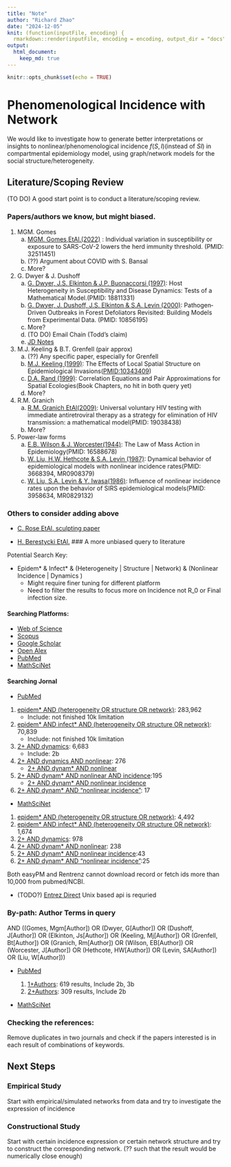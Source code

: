 ```yaml
---
title: "Note"
author: "Richard Zhao"
date: "2024-12-05"
knit: (function(inputFile, encoding) {
  rmarkdown::render(inputFile, encoding = encoding, output_dir = "docs") })
output:
  html_document:
    keep_md: true
---
```


```r
knitr::opts_chunk$set(echo = TRUE)
```

# Phenomenological Incidence with Network

We would like to investigate how to generate better interpretations or insights to nonlinear/phenomenological incidence $f(S,I)$(instead of $SI$) in compartmental epidemiology model, using graph/network models for the social structure/heterogeneity.

## Literature/Scoping Review

(TO DO) A good start point is to conduct a literature/scoping review.

### Papers/authors we know, but might biased.

1.  MGM. Gomes
    a.  [MGM. Gomes,EtAl.(2022)](https://doi.org/10.1016/j.jtbi.2022.111063) : Individual variation in susceptibility or exposure to SARS-CoV-2 lowers the herd immunity threshold. (PMID: 32511451)
    b.  (??) Argument about COVID with S. Bansal
    c.  More?
2.  G. Dwyer & J. Dushoff
    a.  [G. Dwyer, J.S. Elkinton & J.P. Buonaccorsi (1997)](https://doi.org/10.1086/286089): Host Heterogeneity in Susceptibility and Disease Dynamics: Tests of a Mathematical Model.(PMID: 18811331)
    b.  [G. Dwyer, J. Dushoff, J.S. Elkinton & S.A. Levin (2000)](https://doi.org/10.1086/303379): Pathogen‐Driven Outbreaks in Forest Defoliators Revisited: Building Models from Experimental Data. (PMID: 10856195)
    c.  More?
    d.  (TO DO) Email Chain (Todd's claim)
    e.  [JD Notes](http://dushoff.github.io/notebook/outputs/powerPhenHet.wt.math)
3.  M.J. Keeling & B.T. Grenfell (pair approx)
    a.  (??) Any specific paper, especially for Grenfell
    b.  [M.J. Keeling (1999)](https://doi.org/10.1098/rspb.1999.0716): The Effects of Local Spatial Structure on Epidemiological Invasions(<PMID:10343409>)
    c.  [D.A. Rand (1999)](https://doi.org/10.1002/9781444311501.ch4): Correlation Equations and Pair Approximations for Spatial Ecologies(Book Chapters, no hit in both query yet)
    d.  More?
4.  R.M. Granich
    a.  [R.M. Granich EtAl(2009)](https://doi.org/10.1016/S0140-6736(08)61697-9): Universal voluntary HIV testing with immediate antiretroviral therapy as a strategy for elimination of HIV transmission: a mathematical model(PMID: 19038438)
    b.  More?
5.  Power-law forms
    a.  [E.B. Wilson & J. Worcester(1944)](https://doi.org/10.1073/pnas.31.1.24): The Law of Mass Action in Epidemiology(PMID: 16588678)
    b.  [W. Liu, H.W. Hethcote & S.A. Levin (1987)](https://doi.org/10.1007/BF00277162): Dynamical behavior of epidemiological models with nonlinear incidence rates(PMID: 3668394, MR0908379)
    c.  [W. Liu, S.A. Levin & Y. Iwasa(1986)](https://doi.org/10.1007/BF00276956): Influence of nonlinear incidence rates upon the behavior of SIRS epidemiological models(PMID: 3958634, MR0829132)

### Others to consider adding above

-   [C. Rose EtAl. sculpting paper](https://doi.org.libaccess.lib.mcmaster.ca/10.1016/j.jtbi.2021.110839)

-   [H. Berestycki EtAl.](https://link.springer.com/article/10.1007/s00285-022-01861-w) \### A more unbiased query to literature

Potential Search Key:

-   Epidem\* & Infect\* & (Heterogeneity \| Structure \| Network) & (Nonlinear Incidence \| Dynamics )
    -   Might require finer tuning for different platform
    -   Need to filter the results to focus more on Incidence not R_0 or Final infection size.

#### Searching Platforms:

-   [Web of Science](https://www-webofscience-com.libaccess.lib.mcmaster.ca/wos/alldb/basic-search)
-   [Scopus](https://www.scopus.com/search/form.uri?display=basic#basic)
-   [Google Scholar](https://scholar.google.com/?hl=en&as_sdt=0,5)
-   [Open Alex](https://openalex.org/)
-   [PubMed](https://pubmed.ncbi.nlm.nih.gov/)
-   [MathSciNet](https://mathscinet.ams.org/mathscinet/publications-search)

#### Searching Jornal

-   [PubMed](https://pubmed.ncbi.nlm.nih.gov/)

1.  [epidem\* AND (heterogeneity OR structure OR network)](https://pubmed.ncbi.nlm.nih.gov/?term=epidem*+AND+%28heterogeneity+OR+structure+OR+network%29): 283,962
    -   Include: not finished 10k limitation
2.  [epidem\* AND infect\* AND (heterogeneity OR structure OR network)](https://pubmed.ncbi.nlm.nih.gov/?term=epidem*+AND+infect*+AND+%28heterogeneity+OR+structure+OR+network%29): 70,839
    -   Include: not finished 10k limitation
3.  [2+ AND dynamics](https://pubmed.ncbi.nlm.nih.gov/?term=epidem*+AND+infect*+AND+%28heterogeneity+OR+structure+OR+network%29+AND+dynamics): 6,683
    -   Include: 2b
4.  [2+ AND dynamics AND nonlinear](https://pubmed.ncbi.nlm.nih.gov/?term=epidem*+AND+infect*+AND+%28heterogeneity+OR+structure+OR+network%29+AND+dynamics+AND+nonlinear): 276
    -   [2+ AND dynam\* AND nonlinear](https://pubmed.ncbi.nlm.nih.gov/?term=epidem*+AND+infect*+AND+%28heterogeneity+OR+structure+OR+network%29+AND+dynam*+AND+nonlinear)
5.  [2+ AND dynam\* AND nonlinear AND incidence](https://pubmed.ncbi.nlm.nih.gov/?term=epidem*+AND+infect*+AND+%28heterogeneity+OR+structure+OR+network%29+AND+dynam*+AND+nonlinear+AND+incidence):195
    -   [2+ AND dynam\* AND nonlinear incidence](https://pubmed.ncbi.nlm.nih.gov/?term=epidem%2A+AND+infect%2A+AND+%28heterogeneity+OR+structure+OR+network%29+AND+dynam%2A+AND+nonlinear+incidence&sort=relevance)
6.  [2+ AND dynam\* AND "nonlinear incidence"](https://pubmed.ncbi.nlm.nih.gov/?term=epidem*+AND+infect*+AND+%28heterogeneity+OR+structure+OR+network%29+AND+dynam*+AND+%22nonlinear+incidence%22): 17

-   [MathSciNet](https://mathscinet.ams.org/mathscinet/publications-search)

1.  [epidem\* AND (heterogeneity OR structure OR network)](https://mathscinet.ams.org/mathscinet/publications-search?query=epidem%2a%20AND%20%28heterogeneity%20OR%20structure%20OR%20network%29&page=1&size=20&sort=newest&facets=): 4,492
2.  [epidem\* AND infect\* AND (heterogeneity OR structure OR network)](https://mathscinet.ams.org/mathscinet/publications-search?query=epidem%2a%20AND%20infect%2a%20AND%20%28heterogeneity%20OR%20structure%20OR%20network%29&page=1&size=20&sort=newest&facets=): 1,674
3.  [2+ AND dynamics](https://mathscinet.ams.org/mathscinet/publications-search?query=epidem%2a%20AND%20infect%2a%20AND%20%28heterogeneity%20OR%20structure%20OR%20network%29%20AND%20dynamics&page=1&size=20&sort=newest&facets=): 978
4.  [2+ AND dynam\* AND nonlinear](https://mathscinet.ams.org/mathscinet/publications-search?query=epidem%2a%20AND%20infect%2a%20AND%20%28heterogeneity%20OR%20structure%20OR%20network%29%20AND%20dynam%2a%20AND%20nonlinear&page=1&size=20&sort=newest&facets=): 238
5.  [2+ AND dynam\* AND nonlinear incidence](https://mathscinet.ams.org/mathscinet/publications-search?query=epidem%2a%20AND%20infect%2a%20AND%20%28heterogeneity%20OR%20structure%20OR%20network%29%20AND%20dynam%2a%20AND%20nonlinear%20incidence&page=1&size=20&sort=newest&facets=):43
6.  [2+ AND dynam\* AND "nonlinear incidence"](https://mathscinet.ams.org/mathscinet/publications-search?query=epidem%2a%20AND%20infect%2a%20AND%20%28heterogeneity%20OR%20structure%20OR%20network%29%20AND%20dynam%2a%20AND%20%22nonlinear%20incidence%22&page=2&size=20&sort=newest&facets=):25

Both easyPM and Rentrenz cannot download record or fetch ids more than 10,000 from pubmed/NCBI.

-   (TODO?) [Entrez Direct](https://www.ncbi.nlm.nih.gov/books/NBK179288/) Unix based api is requried

### By-path: Author Terms in query

AND ((Gomes, Mgm[Author]) OR (Dwyer, G[Author]) OR (Dushoff, J[Author]) OR (Elkinton, Js[Author]) OR (Keeling, Mj[Author]) OR (Grenfell, Bt[Author]) OR (Granich, Rm[Author]) OR (Wilson, EB[Author]) OR (Worcester, J[Author]) OR (Hethcote, HW[Author]) OR (Levin, SA[Author]) OR (Liu, W[Author]))

-   [PubMed](https://pubmed.ncbi.nlm.nih.gov/)

    1.  [1+Authors](https://pubmed.ncbi.nlm.nih.gov/?term=epidem*+AND+%28heterogeneity+OR+structure+OR+network%29+AND+%28Gomes%2C+Mgm%5BAuthor%5D+OR+Dwyer%2C+G%5BAuthor%5D+OR+Dushoff%2C+J%5BAuthor%5D+OR+Keeling+MJ%5BAuthor%5D+OR+Grenfell%2C+Bt%5BAuthor%5D+OR+Granich%2C+Rm%5BAuthor%5D+OR+Wilson+EB%5BAuthor%5D+OR+Worcester+J%5BAuthor%5D+OR+Hethcote+HW%5BAuthor%5D+OR+Levin+SA%5BAuthor%5D+OR+Liu%2C+W%5BAuthor%5D%29&sort=): 619 results, Include 2b, 3b
    2.  [2+Authors](https://pubmed.ncbi.nlm.nih.gov/?term=epidem*+AND+infect*+AND+%28heterogeneity+OR+structure+OR+network%29+AND+%28Gomes%2C+Mgm%5BAuthor%5D+OR+Dwyer%2C+G%5BAuthor%5D+OR+Dushoff%2C+J%5BAuthor%5D+OR+Keeling+MJ%5BAuthor%5D+OR+Grenfell%2C+Bt%5BAuthor%5D+OR+Granich%2C+Rm%5BAuthor%5D+OR+Wilson+EB%5BAuthor%5D+OR+Worcester+J%5BAuthor%5D+OR+Hethcote+HW%5BAuthor%5D+OR+Levin+SA%5BAuthor%5D+OR+Liu%2C+W%5BAuthor%5D%29&sort=): 309 results, Include 2b

-   [MathSciNet](https://mathscinet.ams.org/mathscinet/publications-search)

### Checking the references:

Remove duplicates in two journals and check if the papers interested is in each result of combinations of keywords.

## Next Steps

### Empirical Study

Start with empirical/simulated networks from data and try to investigate the expression of incidence

### Constructional Study

Start with certain incidence expression or certain network structure and try to construct the corresponding network. (?? such that the result would be numerically close enough)
